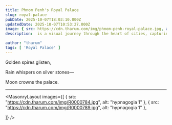 ```yaml
---
title: Phnom Penh's Royal Palace
slug: royal-palace
pubDate: 2025-10-07T18:03:10.000Z
updatedDate: 2025-10-07T10:53:27.000Z
image: { src: https://cdn.tharum.com/img/phnom-penh-royal-palace.jpg, alt: Old City 5, positionx: 75%, positiony: 0% }
description:  is a visual journey through the heart of cities, capturing the everyday rhythm, resilience, and raw beauty found on its bustling streets.

author: "tharum"
tags: [ 'Royal Palace' ]
---
```


Golden spires glisten,

Rain whispers on silver stones—

Moon crowns the palace.

---

<MasonryLayout images={[
    { src: "https://cdn.tharum.com/img/R0000784.jpg", alt: "hypnagogia 1" },
    { src: "https://cdn.tharum.com/img/R0000789.jpg", alt: "hypnagogia 1" },

]} />


